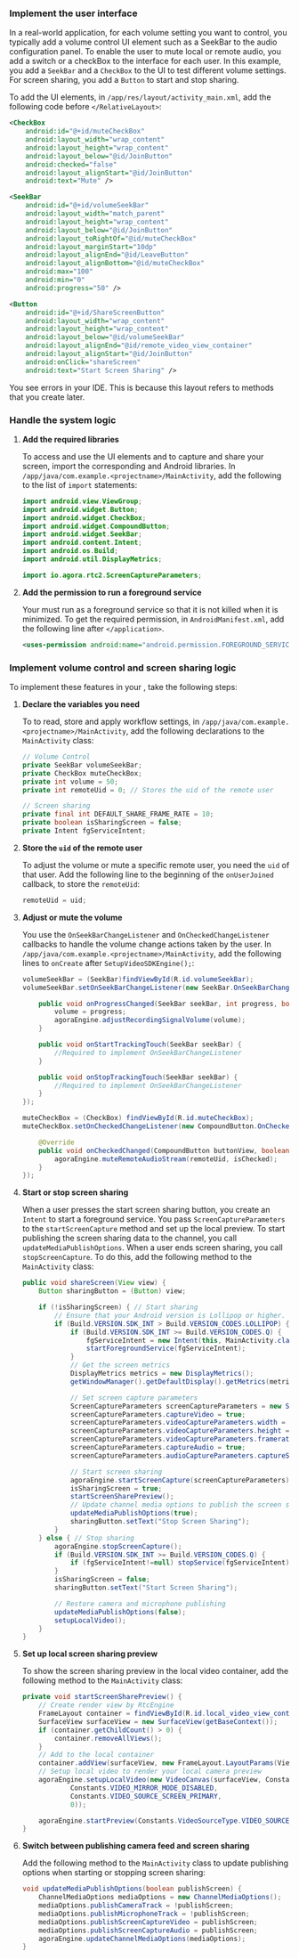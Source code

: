 <PlatformWrapper platform="android">


### Implement the user interface

In a real-world application, for each volume setting you want to control, you typically add a volume control UI element such as a <Link target="_blank" to="https://developer.android.com/reference/android/widget/SeekBar">SeekBar</Link> to the audio configuration panel. To enable the user to mute local or remote audio, you add a switch or a checkBox to the interface for each user. In this example, you add a `SeekBar` and a `CheckBox` to the UI to test different volume settings. For screen sharing, you add a `Button` to start and stop sharing.

To add the UI elements, in `/app/res/layout/activity_main.xml`, add the following code before `</RelativeLayout>`:

```xml
<CheckBox
    android:id="@+id/muteCheckBox"
    android:layout_width="wrap_content"
    android:layout_height="wrap_content"
    android:layout_below="@id/JoinButton"
    android:checked="false"
    android:layout_alignStart="@id/JoinButton"
    android:text="Mute" />

<SeekBar
    android:id="@+id/volumeSeekBar"
    android:layout_width="match_parent"
    android:layout_height="wrap_content"
    android:layout_below="@id/JoinButton"
    android:layout_toRightOf="@id/muteCheckBox"
    android:layout_marginStart="10dp"
    android:layout_alignEnd="@id/LeaveButton"
    android:layout_alignBottom="@id/muteCheckBox"
    android:max="100"
    android:min="0"
    android:progress="50" />

<Button
    android:id="@+id/ShareScreenButton"
    android:layout_width="wrap_content"
    android:layout_height="wrap_content"
    android:layout_below="@id/volumeSeekBar"
    android:layout_alignEnd="@id/remote_video_view_container"
    android:layout_alignStart="@id/JoinButton"
    android:onClick="shareScreen"
    android:text="Start Screen Sharing" />
```

You see errors in your IDE. This is because this layout refers to methods that you create later.

### Handle the system logic

1. **Add the required libraries**

    To access and use the UI elements and to capture and share your screen, import the corresponding <Vg k="COMPANY" /> and Android libraries. In `/app/java/com.example.<projectname>/MainActivity`, add the following to the list of `import` statements:

    ```java
    import android.view.ViewGroup;
    import android.widget.Button;
    import android.widget.CheckBox;
    import android.widget.CompoundButton;
    import android.widget.SeekBar;
    import android.content.Intent;
    import android.os.Build;
    import android.util.DisplayMetrics;

    import io.agora.rtc2.ScreenCaptureParameters;
    ```

1. **Add the permission to run a foreground service**

    Your <Vpl k="CLIENT" /> must run as a foreground service so that it is not killed when it is minimized. To get the required permission, in `AndroidManifest.xml`, add the following line after `</application>`.

    ```xml
    <uses-permission android:name="android.permission.FOREGROUND_SERVICE"/>
    ```

### Implement volume control and screen sharing logic

To implement these features in your <Vpl k="CLIENT" />, take the following steps:

1. **Declare the variables you need**

    To  to read, store and apply workflow settings, in `/app/java/com.example.<projectname>/MainActivity`, add the following declarations to the `MainActivity` class:

    ```java
    // Volume Control
    private SeekBar volumeSeekBar;
    private CheckBox muteCheckBox;
    private int volume = 50;
    private int remoteUid = 0; // Stores the uid of the remote user

    // Screen sharing
    private final int DEFAULT_SHARE_FRAME_RATE = 10;
    private boolean isSharingScreen = false;
    private Intent fgServiceIntent;
    ```

1. **Store the `uid` of the remote user**

    To adjust the volume or mute a specific remote user, you need the `uid` of that user. Add the following line to the beginning of the `onUserJoined` callback, to store the `remoteUid`: 

    ```java
    remoteUid = uid;
    ```

1. **Adjust or mute the volume**

    You use the `OnSeekBarChangeListener` and `OnCheckedChangeListener` callbacks to handle the volume change actions taken by the user. In `/app/java/com.example.<projectname>/MainActivity`, add the following lines to `onCreate` after `SetupVideoSDKEngine();`:

    ```java
    volumeSeekBar = (SeekBar)findViewById(R.id.volumeSeekBar);
    volumeSeekBar.setOnSeekBarChangeListener(new SeekBar.OnSeekBarChangeListener() {

        public void onProgressChanged(SeekBar seekBar, int progress, boolean fromUser) {
            volume = progress;
            agoraEngine.adjustRecordingSignalVolume(volume);
        }

        public void onStartTrackingTouch(SeekBar seekBar) {
            //Required to implement OnSeekBarChangeListener
        }

        public void onStopTrackingTouch(SeekBar seekBar) {
            //Required to implement OnSeekBarChangeListener
        }
    });

    muteCheckBox = (CheckBox) findViewById(R.id.muteCheckBox);
    muteCheckBox.setOnCheckedChangeListener(new CompoundButton.OnCheckedChangeListener(){

        @Override
        public void onCheckedChanged(CompoundButton buttonView, boolean isChecked) {
            agoraEngine.muteRemoteAudioStream(remoteUid, isChecked);
        }
    });
    ```

1. **Start or stop screen sharing**

    When a user presses the start screen sharing button, you create an `Intent` to start a foreground service. You pass `ScreenCaptureParameters` to the `startScreenCapture` method and set up the local preview. To start publishing the screen sharing data to the channel, you call `updateMediaPublishOptions`. When a user ends screen sharing, you call `stopScreenCapture`. To do this, add the following method to the `MainActivity` class:

    ```java
    public void shareScreen(View view) {
        Button sharingButton = (Button) view;

        if (!isSharingScreen) { // Start sharing
            // Ensure that your Android version is Lollipop or higher.
            if (Build.VERSION.SDK_INT > Build.VERSION_CODES.LOLLIPOP) {
                if (Build.VERSION.SDK_INT >= Build.VERSION_CODES.Q) {
                    fgServiceIntent = new Intent(this, MainActivity.class);
                    startForegroundService(fgServiceIntent);
                }
                // Get the screen metrics
                DisplayMetrics metrics = new DisplayMetrics();
                getWindowManager().getDefaultDisplay().getMetrics(metrics);

                // Set screen capture parameters
                ScreenCaptureParameters screenCaptureParameters = new ScreenCaptureParameters();
                screenCaptureParameters.captureVideo = true;
                screenCaptureParameters.videoCaptureParameters.width = metrics.widthPixels;
                screenCaptureParameters.videoCaptureParameters.height = metrics.heightPixels;
                screenCaptureParameters.videoCaptureParameters.framerate = DEFAULT_SHARE_FRAME_RATE;
                screenCaptureParameters.captureAudio = true;
                screenCaptureParameters.audioCaptureParameters.captureSignalVolume = 50;

                // Start screen sharing
                agoraEngine.startScreenCapture(screenCaptureParameters);
                isSharingScreen = true;
                startScreenSharePreview();
                // Update channel media options to publish the screen sharing video stream
                updateMediaPublishOptions(true);
                sharingButton.setText("Stop Screen Sharing");
            }
        } else { // Stop sharing
            agoraEngine.stopScreenCapture();
            if (Build.VERSION.SDK_INT >= Build.VERSION_CODES.Q) {
                if (fgServiceIntent!=null) stopService(fgServiceIntent);
            }
            isSharingScreen = false;
            sharingButton.setText("Start Screen Sharing");

            // Restore camera and microphone publishing
            updateMediaPublishOptions(false);
            setupLocalVideo();
        }
    }
    ```
1. **Set up local screen sharing preview**

    To show the screen sharing preview in the local video container, add the following method to the `MainActivity` class:

    ``` java
    private void startScreenSharePreview() {
        // Create render view by RtcEngine
        FrameLayout container = findViewById(R.id.local_video_view_container);
        SurfaceView surfaceView = new SurfaceView(getBaseContext());
        if (container.getChildCount() > 0) {
            container.removeAllViews();
        }
        // Add to the local container
        container.addView(surfaceView, new FrameLayout.LayoutParams(ViewGroup.LayoutParams.MATCH_PARENT, ViewGroup.LayoutParams.MATCH_PARENT));
        // Setup local video to render your local camera preview
        agoraEngine.setupLocalVideo(new VideoCanvas(surfaceView, Constants.RENDER_MODE_FIT,
                Constants.VIDEO_MIRROR_MODE_DISABLED,
                Constants.VIDEO_SOURCE_SCREEN_PRIMARY,
                0));

        agoraEngine.startPreview(Constants.VideoSourceType.VIDEO_SOURCE_SCREEN_PRIMARY);
    }
    ```

1. **Switch between publishing camera feed and screen sharing**

    Add the following method to the `MainActivity` class to update publishing options when starting or stopping screen sharing:

    ``` java
    void updateMediaPublishOptions(boolean publishScreen) {
        ChannelMediaOptions mediaOptions = new ChannelMediaOptions();
        mediaOptions.publishCameraTrack = !publishScreen;
        mediaOptions.publishMicrophoneTrack = !publishScreen;
        mediaOptions.publishScreenCaptureVideo = publishScreen;
        mediaOptions.publishScreenCaptureAudio = publishScreen;
        agoraEngine.updateChannelMediaOptions(mediaOptions);
    }
    ```
</PlatformWrapper>
